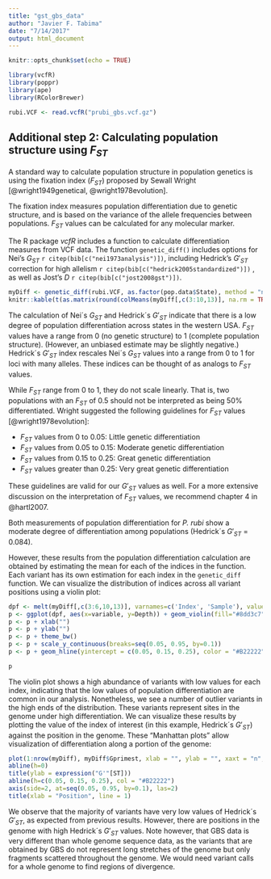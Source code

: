 ```yaml
---
title: "gst_gbs_data"
author: "Javier F. Tabima"
date: "7/14/2017"
output: html_document
---
```


```r
knitr::opts_chunk$set(echo = TRUE)
```

```r
library(vcfR)
library(poppr)
library(ape)
library(RColorBrewer)
```


```r
rubi.VCF <- read.vcfR("prubi_gbs.vcf.gz")
```

## Additional step 2: Calculating population structure using $F_{ST}$

A standard way to calculate population structure in population genetics is using the fixation index ($F_{ST}$) proposed by Sewall Wright [@wright1949genetical, @wright1978evolution].


The fixation index measures population differentiation due to genetic structure, and is based on the variance of the allele frequencies between populations.
$F_{ST}$ values can be calculated for any molecular marker.

The R package *vcfR* includes a function to calculate differentiation measures from VCF data.
The function `genetic_diff()` includes options for Nei's $G_{ST}$ `r citep(bib[c("nei1973analysis")])`, including Hedrick's $G'_{ST}$ correction for high allelism `r citep(bib[c("hedrick2005standardized")])` , as well as Jost's $D$ `r citep(bib[c("jost2008gst")])`.


```r
myDiff <- genetic_diff(rubi.VCF, as.factor(pop.data$State), method = "nei")
knitr::kable(t(as.matrix(round(colMeans(myDiff[,c(3:10,13)], na.rm = TRUE), digits = 3))))
```

The calculation of Nei´s $G_{ST}$ and Hedrick´s $G'_{ST}$ indicate that there is a low degree of  population differentiation across states in the western USA. 
$F_{ST}$ values have a range from 0 (no genetic structure) to 1 (complete population structure). 
(However, an unbiased estimate may be slightly negative.)
Hedrick´s $G'_{ST}$ index rescales Nei´s $G_{ST}$ values into a range from 0 to 1 for loci with many alleles.
These indices can be thought of as analogs to $F_{ST}$ values.

While $F_{ST}$ range from 0 to 1, they do not scale linearly.
That is, two populations with an $F_{ST}$ of 0.5 should not be interpreted as being 50% differentiated.
Wright suggested the following guidelines for $F_{ST}$ values [@wright1978evolution]:

- $F_{ST}$ values from 0 to 0.05: Little genetic differentiation
- $F_{ST}$ values from 0.05 to 0.15: Moderate genetic differentiation
- $F_{ST}$ values from 0.15 to 0.25: Great genetic differentiation
- $F_{ST}$ values greater than 0.25: Very great genetic differentiation

These guidelines are valid for our $G'_{ST}$ values as well.
For a more extensive discussion on the interpretation of $F_{ST}$ values, we recommend chapter 4 in @hartl2007.

Both measurements of population differentiation for *P. rubi* show a moderate degree of differentiation among populations (Hedrick´s $G'_{ST}$ = 0.084). 

However, these results from the population differentiation calculation are obtained by estimating the mean for each of the indices in the function.
Each variant has its own estimation for each index in the `genetic_diff` function.
We can visualize the distribution of indices across all variant positions using a violin plot:


```r
dpf <- melt(myDiff[,c(3:6,10,13)], varnames=c('Index', 'Sample'), value.name = 'Depth', na.rm=TRUE)
p <- ggplot(dpf, aes(x=variable, y=Depth)) + geom_violin(fill="#8dd3c7", adjust = 2.8)
p <- p + xlab("")
p <- p + ylab("")
p <- p + theme_bw()
p <- p + scale_y_continuous(breaks=seq(0.05, 0.95, by=0.1))
p <- p + geom_hline(yintercept = c(0.05, 0.15, 0.25), color = "#B22222", lwd = 1)

p
```

The violin plot shows a high abundance of variants with low values for each index, indicating that the low values of population differentiation are common in our analysis. 
Nonetheless, we see a number of outlier variants in the high ends of the distribution. 
These variants represent sites in the genome under high differentiation.
We can visualize these results by plotting the value of the index of interest (in this example, Hedrick´s $G'_{ST}$) against the position in the genome. These "Manhattan plots" allow visualization of differentiation along a portion of the genome:

```r
plot(1:nrow(myDiff), myDiff$Gprimest, xlab = "", ylab = "", xaxt = "n", pch = 21, bg = myDiff$CHROM, yaxt='n')
abline(h=0)
title(ylab = expression("G'"[ST]))
abline(h=c(0.05, 0.15, 0.25), col = "#B22222")
axis(side=2, at=seq(0.05, 0.95, by=0.1), las=2)
title(xlab = "Position", line = 1)
```


We observe that the majority of variants have very low values of Hedrick´s $G'_{ST}$, as expected from previous results.
However, there are positions in the genome with high Hedrick´s $G'_{ST}$ values.
Note however, that GBS data is very different than whole genome sequence data, as the variants that are obtained by GBS do not represent long stretches of the genome but only fragments scattered throughout the genome.
We would need variant calls for a whole genome to find regions of divergence.
